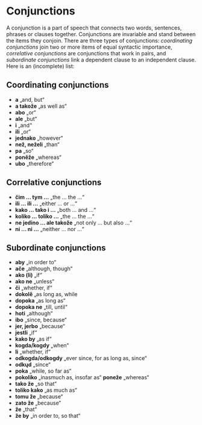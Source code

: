 # Conjunctions

A conjunction is a part of speech that connects two words, sentences, phrases or clauses together. Conjunctions are invariable and stand between the items they conjoin. There are three types of conjunctions: *coordinating conjunctions* join two or more items of equal syntactic importance, *correlative conjunctions* are conjunctions that work in pairs, and *subordinate conjunctions* link a dependent clause to an independent clause. Here is an (incomplete) list:

## Coordinating conjunctions

- **a** „and, but“
- **a takože** „as well as“
- **abo** „or“
- **ale** „but“
- **i** „and“
- **ili** „or“
- **jednako** „however“
- **než, neželi** „than“
- **pa** „so“
- **poněže** „whereas“
- **ubo** „therefore“

## Correlative conjunctions

- **čim ... tym ...** „the ... the ...“
- **ili ... ili ...** „either ... or ...“
- **kako ... tako i ...** „both ... and ...“
- **koliko ... toliko ...** „the ... the ...“
- **ne jedino ... ale takože** „not only ... but also ...“
- **ni ... ni ...** „neither ... nor ...“

## Subordinate conjunctions

- **aby** „in order to“
- **ače** „although, though“
- **ako (li)** „if“
- **ako ne** „unless“
- **či** „whether, if“
- **dokolě** „as long as, while
- **dopoka** „as long as“
- **dopoka ne** „till, until“
- **hoti** „although“
- **ibo** „since, because“
- **jer, jerbo** „because“
- **jestli** „if“
- **kako by** „as if“
- **kogda/kogdy** „when“
- **li** „whether, if“
- **odkogda/odkogdy** „ever since, for as long as, since“
- **odkųd** „since“
- **poka** „while, so far as“
- **pokoliko** „inasmuch as, insofar as“ **poneže** „whereas“
- **tako že** „so that“
- **toliko kako** „as much as“
- **tomu že** „because“
- **zato že** „because“
- **že** „that“
- **že by** „in order to, so that“
